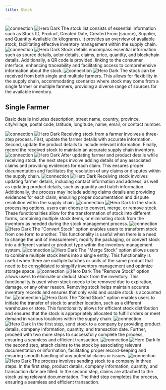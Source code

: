 ```yaml
---
title: Stock

---
```




<Steps>
  <Step title="Stock list">
   <img
  className="block dark:hidden"
  src="/images/img/stock list- recieve stock.png"
  alt="connection"
/>
<img
  className="hidden dark:block"
  src="/images/img/stock list- recieve stock-b.png"
  alt="Hero Dark"
/>
    The stock list consists of essential information such as Stock ID, Product, Created Date, Created From (source), Supplier, and Quantity Available (in kilograms). It provides an overview of available stock, facilitating effective inventory management within the supply chain.
  </Step>
  <Step title="Stock details">
     <img
  className="block dark:hidden"
  src="/images/img/stock list- recieve stock-b.png"
  alt="connection"
/>
<img
  className="hidden dark:block"
  src="/images/img/stock list- recieve stock-b.png"
  alt="Hero Dark"
/>
    Stock details encompass essential information such as source details, actor details, claims, price, quantity, and blockchain details. Additionally, a QR code is provided, linking to the consumer interface, enhancing traceability and facilitating access to comprehensive information about the stock.

 </Step>


  
<Step title="Receive stock">
     <img
  className="block dark:hidden"
  src="/images/img/receive stock.png"
  alt="connection"
/>
<img
  className="hidden dark:block"
  src="/images/img/receive stock-b.png"
  alt="Hero Dark"
/>
    The stock can be received from both single and multiple farmers. This allows for flexibility in the supply chain, accommodating scenarios where stock may come from a single farmer or multiple farmers, providing a diverse range of sources for the available inventory.

## Single Farmer
Basic details includes description, street name, country, province, city/village, postal code, latitude, longitude, name, email, or contact number.



<Steps>
  <Step title="Receive stock">
   <img
  className="block dark:hidden"
  src="/images/img/receive stock.png"
  alt="connection"
/>
<img
  className="hidden dark:block"
  src="/images/img/receive stock-b.png"
  alt="Hero Dark"
/>
    Receiving stock from a farmer involves a three-step process. First, update the farmer details with accurate information. Second, update the product details to include relevant information. Finally, record the received stock to maintain an accurate supply chain inventory.
  </Step>
  <Step title="Receive evidences">
     <img
  className="block dark:hidden"
  src="/images/img/receive stock 2nd step.png"
  alt="connection"
/>
<img
  className="hidden dark:block"
  src="/images/img/receive stock 2nd step-b.png"
  alt="Hero Dark"
/>
    After updating farmer and product details while receiving stock, the next steps involve adding details of any associated claims and providing evidences for each claim. This ensures proper documentation and facilitates the resolution of any claims or disputes within the supply chain.
  </Step>


<Step title="Receive summary">
   <img
  className="block dark:hidden"
  src="/images/img/receive stock sum.png"
  alt="connection"
/>
<img
  className="hidden dark:block"
  src="/images/receive stock sum-b.png"
  alt="Hero Dark"
/>
    Receiving stock involves updating farmer details, including contact information and address, as well as updating product details, such as quantity and batch information. Additionally, the process may include adding claims details and providing evidences for each claim, ensuring proper documentation and dispute resolution within the supply chain.
  </Step>

</Steps>




</Step>



<Step title="Process stock">
   <img
  className="block dark:hidden"
  src="/images/img/stocklist - process stock.png"
  alt="connection"
/>
<img
  className="hidden dark:block"
  src="/images/img/stocklist - process stock-b.png"
  alt="Hero Dark"
/>
    In the stock processing options, users can choose to convert, merge, or remove stock. These functionalities allow for the transformation of stock into different forms, combining multiple stock items, or eliminating stock from the inventory as needed during the stock management process.



  <Steps>
  <Step title="Convert stock">
   <img
  className="block dark:hidden"
  src="/images/img/convert stock.png"
  alt="connection"
/>
<img
  className="hidden dark:block"
  src="/images/img/convert stock-b.png"
  alt="Hero Dark"
/>
    The "Convert Stock" option enables users to transform stock from one form to another. This functionality is useful when there is a need to change the unit of measurement, modify the packaging, or convert stock into a different variant or product type within the inventory management system.
  </Step>
  <Step title="Merge stock">
     <img
  className="block dark:hidden"
  src="/images/img/mergestock.png"
  alt="connection"
/>
<img
  className="hidden dark:block"
  src="/images/img/mergestock-b.png"
  alt="Hero Dark"
/>
    The "Merge Stock" option allows users to combine multiple stock items into a single entity. This functionality is useful when there are multiple batches or units of the same product that need to be consolidated to simplify inventory management and optimize storage space.
  </Step>


<Step title="Remove stock">
   <img
  className="block dark:hidden"
  src="/images/img/remove stock.png"
  alt="connection"
/>
<img
  className="hidden dark:block"
  src="/images/img/remove stock-b.png"
  alt="Hero Dark"
/>
    The "Remove Stock" option allows users to eliminate or deduct stock from the inventory. This functionality is used when stock needs to be removed due to expiration, damage, or any other reason. Removing stock helps maintain accurate inventory records and ensures that only valid and usable stock is accounted for.
  </Step>



</Steps>




   
    
  </Step>


<Step title="Send stock">
   <img
  className="block dark:hidden"
  src="/images/img/send stock.png"
  alt="connection"
/>
<img
  className="hidden dark:block"
  src="/images/img/send stock-b.png"
  alt="Hero Dark"
/>
    The "Send Stock" option enables users to initiate the transfer of stock to another location, such as a different warehouse or store. This functionality allows for efficient stock distribution and ensures that the stock is appropriately allocated to fulfill orders or meet demand in various locations within the supply chain.




  

  <Steps>
  <Step title="Add transaction details">
   <img
  className="block dark:hidden"
  src="/images/img/transaction details- basic.png"
  alt="connection"
/>
<img
  className="hidden dark:block"
  src="/images/img/transaction details- basic-b.png"
  alt="Hero Dark"
/>
    In the first step, send stock to a company by providing product details, company information, quantity, and transaction date. Further, proceed with two more steps to successfully complete the process, ensuring a seamless and efficient transaction.
  </Step>
  <Step title="Attach claims    ">
     <img
  className="block dark:hidden"
  src="/images/img/Transactions- claims.png"
  alt="connection"
/>
<img
  className="hidden dark:block"
  src="/images/img/Transactions- claims-b.png"
  alt="Hero Dark"
/>
    In the second step, attach claims to the stock by associating relevant documentation or information, facilitating proper record-keeping and ensuring smooth handling of any potential claims or issues.
  </Step>


<Step title="Send summary">
   <img
  className="block dark:hidden"
  src="/images/img/receive stock 2nd step.png"
  alt="connection"
/>
<img
  className="hidden dark:block"
  src="/images/img/receive stock 2nd step-b.png"
  alt="Hero Dark"
/>
    The process involves sending stock to a company in three steps. In the first step, product details, company information, quantity, and transaction date are filled. In the second step, claims are attached to the stock using relevant documentation. The third step completes the process, ensuring a seamless and efficient transaction.
  </Step>



</Steps>
  
  </Step>

































</Steps>







